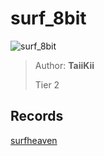 
# surf_8bit

![surf_8bit](https://raw.githubusercontent.com/Sayt123/SurfMapPics/Maps-and-bonuses/csgo/surf_8bit.jpg)

> Author: **TaiiKii**
>
> Tier 2

## Records

[surfheaven](https://surfheaven.eu/map/surf_8bit)
